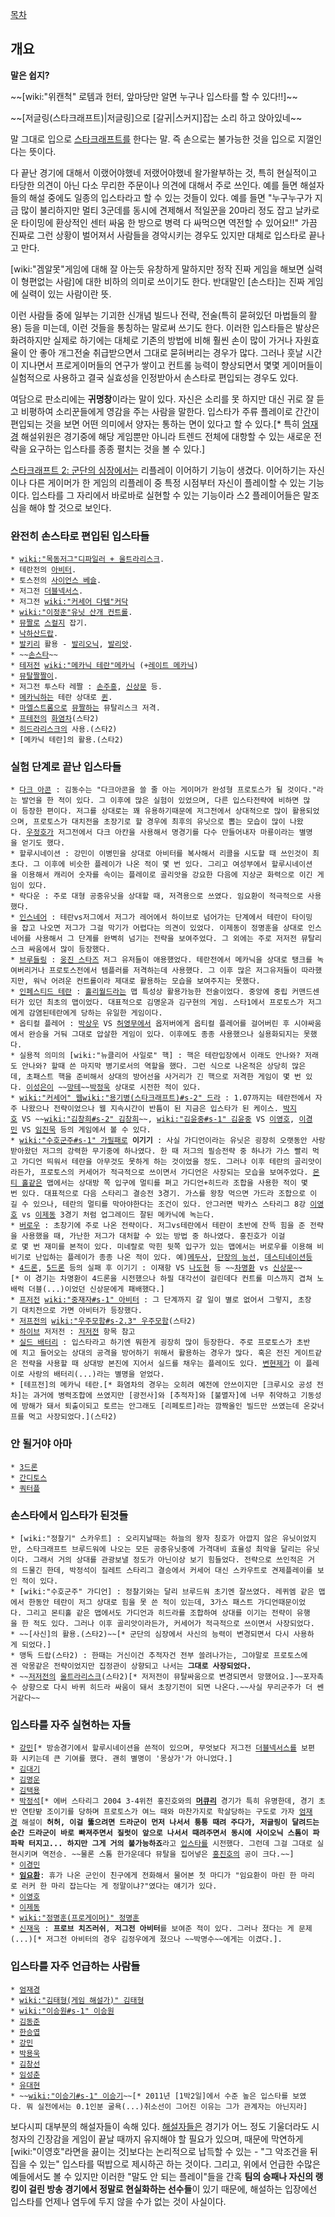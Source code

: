 [[목차]]
== 개요 ==
'''말은 쉽지?'''

~~[wiki:"위캔척" 로템과 헌터, 앞마당만 알면 누구나 입스타를 할 수 있다!!]~~

~~[저글링(스타크래프트)|저글링]으로 [갈귀|스커지]잡는 소리 하고 앉아있네~~

말 그대로 입으로 [[스타크래프트]]를 한다는 말. 즉 손으로는 불가능한 것을 입으로 지껄인다는 뜻이다.

다 끝난 경기에 대해서 이랬어야했네 저랬어야했네 왈가왈부하는 것, 특히 현실적이고 타당한 의견이 아닌 다소 무리한 주문이나 의견에 대해서 주로 쓰인다. 예를 들면 해설자들의 해설 중에도 일종의 입스타라고 할 수 있는 것들이 있다. 예를 들면 "누구누구가 지금 많이 불리하지만 멀티 3군데를 동시에 견제해서 적일꾼을 20마리 정도 잡고 날카로운 타이밍에 환상적인 센터 싸움 한 방으로 병력 다 싸먹으면 역전할 수 있어요!!" 가끔 진짜로 그런 상황이 벌어져서 사람들을 경악시키는 경우도 있지만 대체로 입스타로 끝나고 만다.

[wiki:"겜알못"게임에 대해 잘 아는듯 유창하게 말하지만 정작 진짜 게임을 해보면 실력이 형편없는 사람]에 대한 비하의 의미로 쓰이기도 한다. 반대말인 [손스타]는 진짜 게임에 실력이 있는 사람이란 뜻.

이런 사람들 중에 일부는 기괴한 신개념 빌드나 전략, 전술(특히 묻혀있던 마법들의 활용) 등을 미는데, 이런 것들을 통칭하는 말로써 쓰기도 한다. 이러한 입스타들은 발상은 화려하지만 실제로 하기에는 대체로 기존의 방법에 비해 훨씬 손이 많이 가거나 자원효율이 안 좋아 개그전술 취급받으면서 그대로 묻혀버리는 경우가 많다. 그러나 훗날 시간이 지나면서 프로게이머들의 연구가 쌓이고 컨트롤 능력이 향상되면서 몇몇 게이머들이 실험적으로 사용하고 결국 실효성을 인정받아서 손스타로 편입되는 경우도 있다.

여담으로 판소리에는 '''귀명창'''이라는 말이 있다. 자신은 소리를 못 하지만 대신 귀로 잘 듣고 비평하여 소리꾼들에게 영감을 주는 사람을 말한다. 입스타가 주류 플레이로 간간이 편입되는 것을 보면 어떤 의미에서 양자는 통하는 면이 있다고 할 수 있다.[* 특히 [[엄재경]] 해설위원은 경기중에 해당 게임뿐만 아니라 트렌드 전체에 대항할 수 있는 새로운 전략을 요구하는 입스타를 종종 펼치는 것을 볼 수 있다.]

[[스타크래프트 2: 군단의 심장]]에서는 리플레이 이어하기 기능이 생겼다. 이어하기는 자신이나 다른 게이머가 한 게임의 리플레이 중 특정 시점부터 자신이 플레이할 수 있는 기능이다. 입스타를 그 자리에서 바로바로 실현할 수 있는 기능이라 스2 플레이어들은 말조심을 해야 할 것으로 보인다.

=== 완전히 손스타로 편입된 입스타들 ===
 * [[wiki:"목동저그"디파일러 + 울트라리스크]].
 * 테란전의 [[아비터]].
 * 토스전의 [[사이언스 베슬]].
 * 저그전 [[더블넥서스]].
 * 저그전 [[wiki:"커세어 다템"커닥]]
 * [[wiki:"이정훈"유닛 산개 컨트롤]].
 * [[뮤짤]]로 [[스컬지]] 잡기.
 * [[낙하산드랍]].
 * [[발키리]] 활용 - [[발리오닉]], [[발리앗]].
 * ~~[[손스타]]~~
 * [[테저전]] [[wiki:"메카닉 테란"메카닉]] (+[[레이트 메카닉]])
 * [[뮤탈짤짤이]].
 * 저그전 투스타 레짤 : [[손주흥]], [[신상문]] 등.
 * [[메카닉]]하는 테란 상대로 [[퀸]].
 * [[마엘스트롬]]으로 [[뮤짤]]하는 뮤탈리스크 저격. 
 * [[프테전]]의 [[화염차]](스타2)
 * [[히드라리스크]]의 사용.(스타2)
 * [메카닉 테란]의 활용.(스타2)

=== 실험 단계로 끝난 입스타들 ===
 * [[다크 아콘]] : 김동수는 "다크아콘을 쓸 줄 아는 게이머가 완성형 프로토스가 될 것이다."라는 발언을 한 적이 있다. 그 이후에 많은 실험이 있었으며, 다른 입스타전략에 비하면 많이 등장한 편이다. 저그를 상대로는 꽤 유용하기때문에 저그전에서 상대적으로 많이 활용되었으며, 프로토스가 대치전을 초장기로 할 경우에 최후의 유닛으로 뽑는 모습이 많이 나왔다. [[우정호]]가 저그전에서 다크 아칸을 사용해서 명경기를 다수 만들어내자 마룡이라는 별명을 얻기도 했다.
 * 할루시네이션 : 강민이 이병민을 상대로 아비터를 복사해서 리콜을 시도할 때 쓰인것이 최초다. 그 이후에 비슷한 플레이가 나온 적이 몇 번 있다. 그리고 여성부에서 할루시네이션을 이용해서 캐리어 숫자를 속이는 플레이로 골리앗을 강요한 다음에 지상군 화력으로 이긴 게임이 있다.
 * 락다운 : 주로 대형 공중유닛을 상대할 때, 저격용으로 쓰였다. 임요환이 적극적으로 사용했다.
 * [[인스네어]] : 테란vs저그에서 저그가 레어에서 하이브로 넘어가는 단계에서 테란이 타이밍을 잡고 나오면 저그가 그걸 막기가 어렵다는 의견이 있었다. 이제동이 정명훈을 상대로 인스네어를 사용해서 그 단계를 완벽히 넘기는 전략을 보여주었다. 그 외에는 주로 저저전 뮤탈리스크 싸움에서 많이 등장했다.
 * [[브루들링]] : [[웅진 스타즈]] 저그 유저들이 애용했었다. 테란전에서 메카닉을 상대로 탱크를 녹여버리거나 프로토스전에서 템플러를 저격하는데 사용했다. 그 이후 많은 저그유저들이 따라했지만, 워낙 어려운 컨트롤이라 제대로 활용하는 모습을 보여주지는 못했다.
 * [[인페스티드 테란]] : [[홀리월드]]라는 맵 특성상 활용가능한 전술이었다. 중앙에 중립 커맨드센터가 있던 최초의 맵이었다. 대표적으로 김명운과 김구현의 게임. 스타1에서 프로토스가 저그에게 감염된테란에게 당하는 유일한 게임이다.
 * 옵티컬 플레어 : [[박상우]] VS [[허영무]]에서 옵저버에게 옵티컬 플레어를 걸어버린 후 시야싸움에서 완승을 거둬 그대로 압살한 게임이 있다. 이후에도 종종 사용했으나 실용화되지는 못했다.
 * 실용적 의미의 [wiki:"뉴클리어 사일로" 핵] : 핵은 테란입장에서 이래도 안나와? 저래도 안나와? 할때 쓴 마지막 병기로서의 역할을 했다. 그런 식으로 나온적은 상당히 많은데, 초패스트 핵을 준비해서 상대의 방어선을 사거리가 긴 핵으로 저격한 게임이 몇 번 있다. [[이성은]]이 ~~[[망했어요|망테]]~~[[박정욱]] 상대로 시전한 적이 있다.
 * [[wiki:"커세어" 웹]][[wiki:"용기병(스타크래프트)#s-2" 드라]] : 1.07까지는 테란전에서 자주 나왔으나 전략이었으나 웹 지속시간이 반틈이 된 지금은 입스타가 된 케이스. [[박지호]] VS ~~[[wiki:"김창희#s-2" 김창희]]~~, [[wiki:"김윤중#s-1" 김윤중]] VS [[이영호]], [[이경민]] VS [[임진묵]] 등의 게임에서 볼 수 있다.
 * [[wiki:"수호군주#s-1" 가필패]]로 '''이기기''' : 사실 가디언이라는 유닛은 굉장히 오랫동안 사랑받아왔던 저그의 강력한 무기중에 하나였다. 한 때 저그의 필승전략 중 하나가 가스 빨리 먹고 가디언 띄워서 테란을 아무것도 못하게 하는 것이었을 정도. 그러나 이후 테란의 골리앗이라든가, 프로토스의 커세어가 적극적으로 쓰이면서 가디언은 사장되는 모습을 보여주었다. [[몬티 홀]]같은 맵에서는 상대방 쪽 입구에 멀티를 펴고 가디언+히드라 조합을 사용한 적이 몇번 있다. 대표적으로 다음 스타리그 결승전 3경기. 가스를 왕창 먹으면 가드라 조합으로 이길 수 있으나, 테란의 멀티를 막아야한다는 조건이 있다. 안그러면 박카스 스타리그 8강 [[이영호]] vs [[이제동]] 3경기 처럼 업그레이드 잘된 메카닉에 녹는다.
 * [[버로우]] : 초창기에 주로 나온 전략이다. 저그vs테란에서 테란이 초반에 잔뜩 힘을 준 전략을 사용했을 때, 가난한 저그가 대처할 수 있는 방법 중 하나였다. 홍진호가 이걸로 몇 번 재미를 본적이 있다. 미네랄로 막힌 뒷쪽 입구가 있는 맵에서는 버로우를 이용해 비비기로 난입하는 플레이가 종종 나온 적이 있다. 예)[[메두사]], [[단장의 능선]], [[데스티네이션]]등
 * [[4드론]], [[5드론]] 등의 실패 후 이기기 : 이재항 VS [[나도현]] 등 ~~[[차명환]] vs [[신상문]]~~[* 이 경기는 차명환이 4드론을 시전했으나 하필 대각선이 걸린데다 컨트롤 미스까지 겹쳐 노배럭 더블(...)이었던 신상문에게 패배했다.]
 * [[프저전]] [[wiki:"중재자#s-1" 아비터]] : 그 단계까지 갈 일이 별로 없어서 그렇지, 초장기 대치전으로 가면 아비터가 등장했다.
 * [[저프전]]의 [[wiki:"우주모함#s-2.3" 우주모함]](스타2)
 * [[하이브]] 저저전 : [[저저전]] 항목 참고
 * [[실드 배터리]] : 입스타라고 하기엔 뭐한게 굉장히 많이 등장한다. 주로 프로토스가 초반에 치고 들어오는 상대의 공격을 방어하기 위해서 활용하는 경우가 많다. 혹은 전진 게이트같은 전략을 사용할 때 상대방 본진에 지어서 실드를 채우는 플레이도 있다. [[변현제]]가 이 플레이로 사랑의 배터리(...)라는 별명을 얻었다.
 * [테프전]의 메카닉 테란.[* 화염차의 경우는 오히려 예전에 안쓰이지만 [크루시오 공성 전차]는 과거에 병력조합에 쓰였지만 [광전사]와 [추적자]와 [불멸자]에 너무 취약하고 기동성에 방해가 돼서 퇴출이되고 토르는 안그래도 [리페토르]라는 깜짝올인 빌드만 쓰였는데 온갖너프를 먹고 사장되었다.](스타2)

=== 안 될거야 아마 ===
 * [[3드론]]
 * [[간디토스]]
 * [[쿼터플]]

=== 손스타에서 입스타가 된것들 ===
 * [wiki:"정찰기" 스카우트] : 오리지날때는 하늘의 왕자 칭호가 아깝지 않은 유닛이었지만, 스타크래프트 브루드워에 나오는 모든 공중유닛중에 가격대비 효율성 최악을 달리는 유닛이다. 그래서 거의 상대를 관광보낼 정도가 아닌이상 보기 힘들었다. 전략으로 쓰인적은 거의 드물긴 한데, 박정석이 질레트 스타리그 결승에서 커세어 대신 스카우트로 견제플레이를 보인 적이 있다.
 * [wiki:"수호군주" 가디언] : 정찰기와는 달리 브루드워 초기엔 잘쓰였다. 레퀴엠 같은 맵에서 한동안 테란이 저그 상대로 힘을 못 쓴 적이 있는데, 3가스 패스트 가디언때문이었다. 그리고 몬티홀 같은 맵에서도 가디언과 히드라를 조합하여 상대를 이기는 전략이 유행을 한 적도 있다. 그러나 이후 골리앗이라든가, 커세어가 적극적으로 쓰이면서 사장되었다.
 * ~~[사신]의 활용.(스타2)~~[* 군단의 심장에서 사신의 능력이 변경되면서 다시 사용하게 되었다.]
 * 맹독 드랍(스타2) : 한때는 거신이건 추적자건 전부 쓸려나가는, 그야말로 프로토스에겐 악몽같은 전략이었지만 집정관이 상향되고 나서는 '''그대로 사장되었다.'''
 * ~~[[저저전]]의 [[울트라리스크]](스타2)[* 저저전이 뮤탈싸움으로 변경되면서 망했어요.]~~포자촉수 상향으로 다시 바퀴 히드라 싸움이 돼서 초장기전이 되면 나온다.~~사실 무리군주가 더 쎈거같다~~

=== 입스타를 자주 실현하는 자들 ===
 * [[강민]][* 방송경기에서 할루시네이션을 쓴적이 있으며, 무엇보다 저그전 [[더블넥서스]]를 보편화 시키는데 큰 기여를 했다. 괜히 별명이 '몽상가'가 아니었다.]
 * [[김대기]]
 * [[김명운]]
 * [[김택용]]
 * [[박정석]][* 에버 스타리그 2004 3-4위전 홍진호와의 '''[[머큐리]]''' 경기가 특히 유명한데, 경기 초반 연탄밭 조이기를 당하며 프로토스가 여느 때와 마찬가지로 학살당하는 구도로 가자 [[엄재경]] 해설이 '''허허, 이걸 뚫으려면 드라군이 먼저 나서서 퉁퉁 때려 주다가, 저글링이 달려드는 순간 드라군이 바로 빠져주면서 질럿이 앞으로 나서서 때려주면서 동시에 사이오닉 스톰이 파파팍 터지고... 하지만 그게 거의 불가능하죠'''라고 [[입스타]]를 시전했다. 그런데 그걸 그대로 실현시키며 역전승. ~~물론 스톰 한가운데다 뮤탈을 집어넣은 [[홍진호]]의 공이 크다.~~]
 * [[이경민]]
 * '''[[임요환]]''': 휴가 나온 군인이 친구에게 전화해서 물어본 첫 마디가 "임요환이 마린 한 마리로 러커 한 마리 잡는다는 게 정말이냐?"였다는 얘기가 있다.
 * [[이영호]]
 * [[이제동]]
 * [[wiki:"정명훈(프로게이머)" 정명훈]]
 * [[신재욱]] : '''프로브 치즈러쉬''', '''저그전 아비터'''를 보여준 적이 있다. 그러나 졌다는 게 문제(...)[* 저그전 아비터의 경우 김정우에게 졌으나 ~~박명수~~에게는 이겼다.].

=== 입스타를 자주 언급하는 사람들 ===
 * [[엄재경]]
 * [[wiki:"김태형(게임 해설가)" 김태형]]
 * [[wiki:"이승원#s-1" 이승원]]
 * [[김동준]]
 * [[한승엽]]
 * [[강민]]
 * [[박용욱]]
 * [[김창선]] 
 * [[임성춘]]
 * [[유대현]]
 * ~~[[wiki:"이승기#s-1" 이승기]]~~[* 2011년 [1박2일]에서 수준 높은 입스타를 보였다. 뭐 실전에서는 0.1인분 굴욕(...)취소선이 그어진 이유는 그가 관계자는 아닌지라]

보다시피 대부분의 해설자들이 속해 있다. [[해설자]]들은 경기가 어느 정도 기울더라도 시청자의 긴장감을 게임이 끝날 때까지 유지해야 할 필요가 있으며, 때문에 막연하게 [wiki:"이영호"라면을 끓이는 것]보다는 논리적으로 납득할 수 있는 - "그 악조건을 뒤집을 수 있는" 입스타를 떡밥으로 제시하곤 하는 것이다. 그리고, 위에서 언급한 수많은 예들에서도 볼 수 있지만 이러한 "말도 안 되는 플레이"들을 간혹 '''팀의 승패나 자신의 랭킹이 걸린 방송 경기에서 정말로 현실화하는 선수들'''이 있기 때문에, 해설하는 입장에선 입스타를 언제나 염두에 두지 않을 수가 없는 것이 사실이다.
